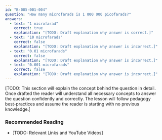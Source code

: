 ```yaml
---
id: "B-005-001-004"
question: "How many microfarads is 1 000 000 picofarads?"
answers:
  - text: "1 microfarad"
    correct: true
    explanation: "[TODO: Draft explanation why answer is correct.]"
  - text: "10 microfarads"
    correct: false
    explanation: "[TODO: Draft explanation why answer is incorrect.]"
  - text: "0.01 microfarads"
    correct: false
    explanation: "[TODO: Draft explanation why answer is incorrect.]"
  - text: "0.001 microfarads"
    correct: false
    explanation: "[TODO: Draft explanation why answer is incorrect.]"
---
```


[TODO: This section will explain the concept behind the question in detail. Once drafted the reader will understand all necessary concepts to answer the question confidently and correctly. The lesson will follow pedagogy best-practices and assume the reader is starting with no previous knowledge.]

### Recommended Reading

- [TODO: Relevant Links and YouTube Videos]
